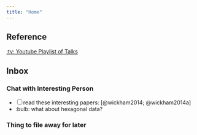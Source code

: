 ```yaml
---
title: "Home"
---
```


## Reference

[:tv: Youtube Playlist of Talks](https://www.youtube.com/playlist?list=PL9HYL-VRX0oRFZslRGHwHuwea7SvAATHp)

## Inbox

### Chat with Interesting Person

-   [ ] read these interesting papers: [@wickham2014; @wickham2014a]
-   :bulb: what about hexagonal data?

### Thing to file away for later